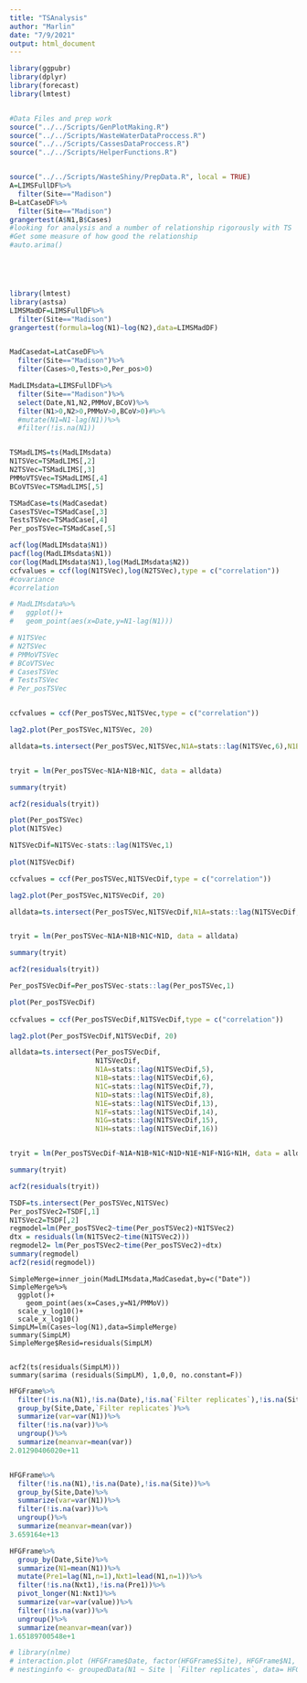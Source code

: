 ```yaml
---
title: "TSAnalysis"
author: "Marlin"
date: "7/9/2021"
output: html_document
---
```


```r
library(ggpubr)
library(dplyr)
library(forecast)
library(lmtest)


#Data Files and prep work
source("../../Scripts/GenPlotMaking.R")
source("../../Scripts/WasteWaterDataProccess.R")
source("../../Scripts/CassesDataProccess.R")
source("../../Scripts/HelperFunctions.R")


source("../../Scripts/WasteShiny/PrepData.R", local = TRUE)
A=LIMSFullDF%>%
  filter(Site=="Madison")
B=LatCaseDF%>%
  filter(Site=="Madison")
grangertest(A$N1,B$Cases)
#looking for analysis and a number of relationship rigorously with TS
#Get some measure of how good the relationship
#auto.arima()





library(lmtest)
library(astsa)
LIMSMadDF=LIMSFullDF%>%
  filter(Site=="Madison")
grangertest(formula=log(N1)~log(N2),data=LIMSMadDF)


MadCasedat=LatCaseDF%>%
  filter(Site=="Madison")%>%
  filter(Cases>0,Tests>0,Per_pos>0)

MadLIMsdata=LIMSFullDF%>%
  filter(Site=="Madison")%>%
  select(Date,N1,N2,PMMoV,BCoV)%>%
  filter(N1>0,N2>0,PMMoV>0,BCoV>0)#%>%
  #mutate(N1=N1-lag(N1))%>%
  #filter(!is.na(N1))


TSMadLIMS=ts(MadLIMsdata)
N1TSVec=TSMadLIMS[,2]
N2TSVec=TSMadLIMS[,3]
PMMoVTSVec=TSMadLIMS[,4]
BCoVTSVec=TSMadLIMS[,5]

TSMadCase=ts(MadCasedat)
CasesTSVec=TSMadCase[,3]
TestsTSVec=TSMadCase[,4]
Per_posTSVec=TSMadCase[,5]
```

```r
acf(log(MadLIMsdata$N1))
pacf(log(MadLIMsdata$N1))
cor(log(MadLIMsdata$N1),log(MadLIMsdata$N2))
ccfvalues = ccf(log(N1TSVec),log(N2TSVec),type = c("correlation"))
#covariance
#correlation

# MadLIMsdata%>%
#   ggplot()+
#   geom_point(aes(x=Date,y=N1-lag(N1)))
```



```r
# N1TSVec
# N2TSVec
# PMMoVTSVec
# BCoVTSVec
# CasesTSVec
# TestsTSVec
# Per_posTSVec


ccfvalues = ccf(Per_posTSVec,N1TSVec,type = c("correlation"))

lag2.plot(Per_posTSVec,N1TSVec, 20)

alldata=ts.intersect(Per_posTSVec,N1TSVec,N1A=stats::lag(N1TSVec,6),N1B=stats::lag(N1TSVec,13), N1C=stats::lag(N1TSVec,15), N1D=stats::lag(N1TSVec,1))


tryit = lm(Per_posTSVec~N1A+N1B+N1C, data = alldata)

summary(tryit)

acf2(residuals(tryit))

plot(Per_posTSVec)
plot(N1TSVec)

```

```r
N1TSVecDif=N1TSVec-stats::lag(N1TSVec,1)
  
plot(N1TSVecDif)

ccfvalues = ccf(Per_posTSVec,N1TSVecDif,type = c("correlation"))

lag2.plot(Per_posTSVec,N1TSVecDif, 20)

alldata=ts.intersect(Per_posTSVec,N1TSVecDif,N1A=stats::lag(N1TSVecDif,5),N1B=stats::lag(N1TSVecDif,6), N1C=stats::lag(N1TSVecDif,14), N1D=stats::lag(N1TSVecDif,15))


tryit = lm(Per_posTSVec~N1A+N1B+N1C+N1D, data = alldata)

summary(tryit)

acf2(residuals(tryit))
```

```r
Per_posTSVecDif=Per_posTSVec-stats::lag(Per_posTSVec,1)

plot(Per_posTSVecDif)
  
ccfvalues = ccf(Per_posTSVecDif,N1TSVecDif,type = c("correlation"))

lag2.plot(Per_posTSVecDif,N1TSVecDif, 20)

alldata=ts.intersect(Per_posTSVecDif,
                     N1TSVecDif,
                     N1A=stats::lag(N1TSVecDif,5),
                     N1B=stats::lag(N1TSVecDif,6), 
                     N1C=stats::lag(N1TSVecDif,7), 
                     N1D=stats::lag(N1TSVecDif,8),
                     N1E=stats::lag(N1TSVecDif,13),
                     N1F=stats::lag(N1TSVecDif,14),
                     N1G=stats::lag(N1TSVecDif,15),
                     N1H=stats::lag(N1TSVecDif,16))


tryit = lm(Per_posTSVecDif~N1A+N1B+N1C+N1D+N1E+N1F+N1G+N1H, data = alldata)

summary(tryit)

acf2(residuals(tryit))
```

```r
TSDF=ts.intersect(Per_posTSVec,N1TSVec)
Per_posTSVec2=TSDF[,1]
N1TSVec2=TSDF[,2]
regmodel=lm(Per_posTSVec2~time(Per_posTSVec2)+N1TSVec2)
dtx = residuals(lm(N1TSVec2~time(N1TSVec2)))
regmodel2= lm(Per_posTSVec2~time(Per_posTSVec2)+dtx)
summary(regmodel)
acf2(resid(regmodel))

```





```
SimpleMerge=inner_join(MadLIMsdata,MadCasedat,by=c("Date"))
SimpleMerge%>%
  ggplot()+
    geom_point(aes(x=Cases,y=N1/PMMoV))
  scale_y_log10()+
  scale_x_log10()
SimpLM=lm(Cases~log(N1),data=SimpleMerge)
summary(SimpLM)
SimpleMerge$Resid=residuals(SimpLM)


acf2(ts(residuals(SimpLM)))
summary(sarima (residuals(SimpLM), 1,0,0, no.constant=F))
```





```r
HFGFrame%>%
  filter(!is.na(N1),!is.na(Date),!is.na(`Filter replicates`),!is.na(Site))%>%
  group_by(Site,Date,`Filter replicates`)%>%
  summarize(var=var(N1))%>%
  filter(!is.na(var))%>%
  ungroup()%>%
  summarize(meanvar=mean(var))
2.01290406020e+11


HFGFrame%>%
  filter(!is.na(N1),!is.na(Date),!is.na(Site))%>%
  group_by(Site,Date)%>%
  summarize(var=var(N1))%>%
  filter(!is.na(var))%>%
  ungroup()%>%
  summarize(meanvar=mean(var))
3.659164e+13

HFGFrame%>%
  group_by(Date,Site)%>%
  summarize(N1=mean(N1))%>%
  mutate(Pre1=lag(N1,n=1),Nxt1=lead(N1,n=1))%>%
  filter(!is.na(Nxt1),!is.na(Pre1))%>%
  pivot_longer(N1:Nxt1)%>%
  summarize(var=var(value))%>%
  filter(!is.na(var))%>%
  ungroup()%>%
  summarize(meanvar=mean(var))
1.65189700548e+1

# library(nlme)
# interaction.plot (HFGFrame$Date, factor(HFGFrame$Site), HFGFrame$N1, lty=c(1:3),lwd=2,ylab="mean of Y", xlab="time", trace.label="Treatment")
# nestinginfo <- groupedData(N1 ~ Site | `Filter replicates`, data= HFGFrame)
```
